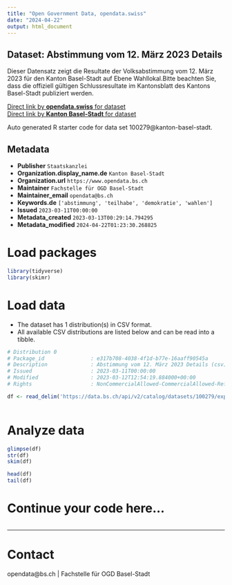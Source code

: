 ```yaml
---
title: "Open Government Data, opendata.swiss"
date: "2024-04-22"
output: html_document
---
```


## Dataset: Abstimmung vom 12. März 2023 Details

Dieser Datensatz zeigt die Resultate der Volksabstimmung vom 12. März 2023 für den Kanton Basel-Stadt auf Ebene Wahllokal.Bitte beachten Sie, dass die offiziell gültigen Schlussresultate im Kantonsblatt des Kantons Basel-Stadt publiziert werden. 

[Direct link by **opendata.swiss** for dataset](https://opendata.swiss/de/dataset/abstimmung-vom-12-marz-2023-details)<br>
[Direct link by **Kanton Basel-Stadt** for dataset](https://data.bs.ch/explore/dataset/100279/)

Auto generated R starter code for data set 100279@kanton-basel-stadt.

## Metadata

- **Publisher** `Staatskanzlei`
- **Organization.display_name.de** `Kanton Basel-Stadt`
- **Organization.url** `https://www.opendata.bs.ch`
- **Maintainer** `Fachstelle für OGD Basel-Stadt`
- **Maintainer_email** `opendata@bs.ch`
- **Keywords.de** `['abstimmung', 'teilhabe', 'demokratie', 'wahlen']`
- **Issued** `2023-03-11T00:00:00`
- **Metadata_created** `2023-03-13T00:29:14.794295`
- **Metadata_modified** `2024-04-22T01:23:30.268825`


# Load packages

```r

library(tidyverse)
library(skimr)

```

# Load data

-   The dataset has 1 distribution(s) in CSV format.
-   All available CSV distributions are listed below and can be read into a tibble.

```r

# Distribution 0
# Package_id               : e317b708-4038-4f1d-b77e-16aaff90545a
# Description              : Abstimmung vom 12. März 2023 Details (csv)
# Issued                   : 2023-03-11T00:00:00
# Modified                 : 2023-03-12T12:54:19.884000+00:00
# Rights                   : NonCommercialAllowed-CommercialAllowed-ReferenceRequired

df <- read_delim('https://data.bs.ch/api/v2/catalog/datasets/100279/exports/csv')



```

# Analyze data

```r

glimpse(df)
str(df)
skim(df)

head(df)
tail(df)

```

# Continue your code here...

```r

```

------------------------------------------------------------------------

# Contact

opendata@bs.ch | Fachstelle für OGD Basel-Stadt
